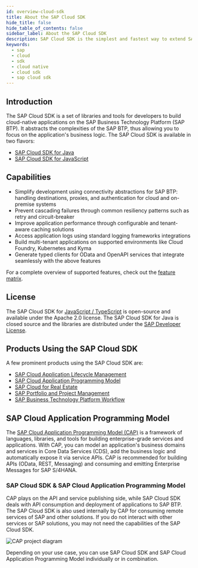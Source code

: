 ```yaml
---
id: overview-cloud-sdk
title: About the SAP Cloud SDK
hide_title: false
hide_table_of_contents: false
sidebar_label: About the SAP Cloud SDK
description: SAP Cloud SDK is the simplest and fastest way to extend SAP services and applications in the cloud.
keywords:
  - sap
  - cloud
  - sdk
  - cloud native
  - cloud sdk
  - sap cloud sdk
---
```



## Introduction

The SAP Cloud SDK is a set of libraries and tools for developers to build cloud-native applications on the SAP Business Technology Platform (SAP BTP).
It abstracts the complexities of the SAP BTP, thus allowing you to focus on the application's business logic.
The SAP Cloud SDK is available in two flavors:

- [SAP Cloud SDK for Java](/docs/java/overview-cloud-sdk-for-java)
- [SAP Cloud SDK for JavaScript](/docs/js/overview-cloud-sdk-for-javascript)

## Capabilities

- Simplify development using connectivity abstractions for SAP BTP: handling destinations, proxies, and authentication for cloud and on-premise systems
- Prevent cascading failures through common resiliency patterns such as retry and circuit-breaker
- Improve application performance through configurable and tenant-aware caching solutions
- Access application logs using standard logging frameworks integrations
- Build multi-tenant applications on supported environments like Cloud Foundry, Kubernetes and Kyma
- Generate typed clients for OData and OpenAPI services that integrate seamlessly with the above features

For a complete overview of supported features, check out the [feature matrix](./feature-matrix.mdx).

## License

The SAP Cloud SDK for [JavaScript / TypeScript](https://github.com/SAP/cloud-sdk-js) is open-source and available under the Apache 2.0 license.
The SAP Cloud SDK for Java is closed source and the libraries are distributed under the [SAP Developer License](https://tools.eu1.hana.ondemand.com/developer-license-3_1.txt).

## Products Using the SAP Cloud SDK

A few prominent products using the SAP Cloud SDK are:

- [SAP Cloud Application Lifecycle Management](https://support.sap.com/en/alm.html)
- [SAP Cloud Application Programming Model](https://cap.cloud.sap/docs/)
- [SAP Cloud for Real Estate](https://www.sap.com/products/real-estate-facilities-mgmt-cloud.html)
- [SAP Portfolio and Project Management](https://www.sap.com/germany/products/project-portfolio-management.html)
- [SAP Business Technology Platform Workflow](https://help.sap.com/viewer/product/WORKFLOW_SERVICE/Cloud/en-US)

## SAP Cloud Application Programming Model

The [SAP Cloud Application Programming Model (CAP)](https://cap.cloud.sap/docs/) is a framework of languages, libraries, and tools for building enterprise-grade services and applications.
With CAP, you can model an application's business domains and services in Core Data Services (CDS), add the business logic and automatically expose it via service APIs.
CAP is recommended for building APIs (OData, REST, Messaging) and consuming and emitting Enterprise Messages for SAP S/4HANA.

### SAP Cloud SDK & SAP Cloud Application Programming Model

CAP plays on the API and service publishing side, while SAP Cloud SDK deals with API consumption and deployment of applications to SAP BTP.
The SAP Cloud SDK is also used internally by CAP for consuming remote services of SAP and other solutions.
If you do not interact with other services or SAP solutions, you may not need the capabilities of the SAP Cloud SDK.

![CAP project diagram](https://cap.cloud.sap/docs/assets/overview.drawio.bcd4584e.svg)

Depending on your use case, you can use SAP Cloud SDK and SAP Cloud Application Programming Model individually or in combination.
